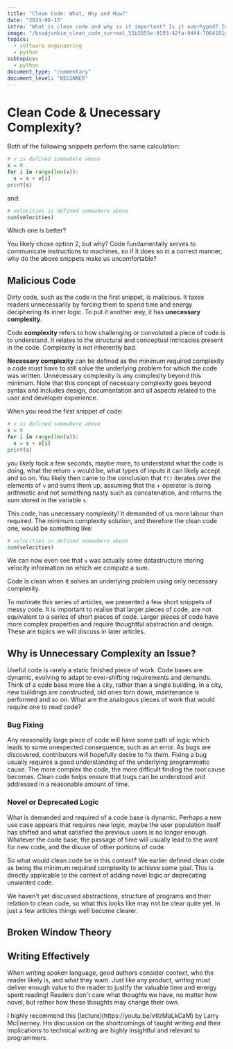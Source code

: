 ```yaml
---
title: "Clean Code: What, Why and How?"
date: "2023-08-13"
intro: "What is clean code and why is it important? Is it overhyped? In this article we dive into what is meant by clean code and why anyone should care."
image: "/bsodjunkie_clean_code_surreal_51b2055e-0193-42fa-94f4-7064181d4c21.png"
topics:
  - software-engineering
  - python
subtopics:
  - python
document_type: "commentary"
document_level: "BEGINNER"
---
```


<QuoteComponent
  author="Harold Abelson, co-author of"
  text="Programs must be written for people to read, and only incidentally for machines to execute."
  source="Structure and Interpretation of Computer Programs"
/>

# Clean Code & Unecessary Complexity?

Both of the following snippets perform the same calculation:

```python
# v is defined somewhere above
s = 0
for i in range(len(v)):
  s = s + v[i]
print(s)
```

and:

```python
# velocities is defined somewhere above
sum(velocities)
```

Which one is better?

You likely chose option 2, but why? Code fundamentally serves to communicate instructions to machines, so if it does so in a correct manner, why do the above snippets make us uncomfortable?

## Malicious Code

Dirty code, such as the code in the first snippet, is malicious. It taxes readers unnecessarily by forcing them to spend time and energy deciphering its inner logic. To put it another way, it has **unecessary complexity**.

Code **complexity** refers to how challenging or convoluted a piece of code is to understand. It relates to the structural and conceptual intricacies present in the code. Complexity is not inherently bad.

**Necessary complexity** can be defined as the minimum required complexity a code must have to still solve the underlying problem for which the code was written. Unnecessary complexity is any complexity beyond this minimum. Note that this concept of necessary complexity goes beyond syntax and includes design, documentation and all aspects related to the user and developer experience.

When you read the first snippet of code:

```python
# v is defined somewhere above
s = 0
for i in range(len(v)):
  s = s + v[i]
print(s)
```

you likely took a few seconds, maybe more, to understand what the code is doing, what the return `s` would be, what types of inputs it can likely accept and so on. You likely then came to the conclusion that `f()` iterates over the elements of `v` and sums them up, assuming that the + operator is doing arithmetic and not something nasty such as concatenation, and returns the sum stored in the variable `s`.

This code, has unecessary complexity! It demanded of us more labour than required. The minimum complexity solution, and therefore the clean code one, would be something like:

```python
# velocities is defined somewhere above
sum(velocities)
```

We can now even see that `v` was actually some datastructure storing velocity information on which we compute a sum.

Code is clean when it solves an underlying problem using only necessary complexity.

<NoticeBox notice="Clean Code is more than you might think!" noticeType="note">
  To motivate this series of articles, we presented a few short snippets of
  messy code. It is important to realise that larger pieces of code, are not
  equivalent to a series of short pieces of code. Larger pieces of code have
  more complex properties and require thoughtful abstraction and design. These
  are topics we will discuss in later articles.
</NoticeBox>

## Why is Unnecessary Complexity an Issue?

Useful code is rarely a static finished piece of work. Code bases are dynamic, evolving to adapt to ever-shifting requirements and demands. Think of a code base more like a city, rather than a single building. In a city, new buildings are constructed, old ones torn down, maintenance is performed and so on. What are the analogous pieces of work that would require one to read code?

### Bug Fixing

Any reasonably large piece of code will have some path of logic which leads to some unexpected consequence, such as an error. As bugs are discovered, contributors will hopefully desire to fix them. Fixing a bug usually requires a good understanding of the underlying programmatic cause. The more complex the code, the more difficult finding the root cause becomes. Clean code helps ensure that bugs can be understood and addressed in a reasonable amount of time.

### Novel or Deprecated Logic

What is demanded and required of a code base is dynamic. Perhaps a new use case appears that requires new logic, maybe the user population itself has shifted and what satisfied the previous users is no longer enough. Whatever the code base, the passage of time will usually lead to the want for new code, and the disuse of other portions of code.

So what would clean code be in this context? We earlier defined clean code as being the minimum required complexity to achieve some goal. This is directly applicable to the context of adding novel logic or deprecating unwanted code.

We haven't yet discussed abstractions, structure of programs and their relation to clean code, so what this looks like may not be clear quite yet. In just a few articles things well become clearer.

## Broken Window Theory

## Writing Effectively

<QuoteComponent
  author="Larry McEnerney"
  text="What is professional writing? It's not conveying your ideas to your readers. It's changing their ideas. Nobody cares what ideas you have."
  source="The Craft of Writing Effectively"
/>

When writing spoken language, good authors consider context, who the reader likely is, and what they want. Just like any product, writing must deliver enough value to the reader to justify the valuable time and energy spent reading! Readers don't care what thoughts we have, no matter how novel, but rather how these thoughts may change their own.

<NoticeBox notice="The Craft of Writing Effectively" noticeType="note">
  I highly recommend this [lecture](https://youtu.be/vtIzMaLkCaM) by Larry
  McEnerney. His discussion on the shortcomings of taught writing and their
  implications to technical writing are highly insightful and relevant to
  programmers.
</NoticeBox>
